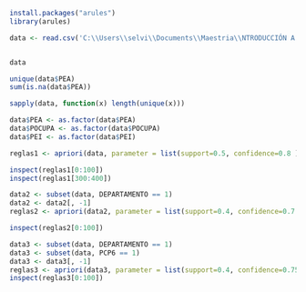 ```{r}
install.packages("arules")
library(arules)

data <- read.csv('C:\\Users\\selvi\\Documents\\Maestria\\NTRODUCCIÓN A LA MINERÍA DE DATOS\\db_csv_\\db_csv_\\PERSONA_BDP.csv', sep=",")


data
```
```{r}
unique(data$PEA)
sum(is.na(data$PEA))

sapply(data, function(x) length(unique(x)))

data$PEA <- as.factor(data$PEA)
data$POCUPA <- as.factor(data$POCUPA)
data$PEI <- as.factor(data$PEI)

reglas1 <- apriori(data, parameter = list(support=0.5, confidence=0.8 ))

inspect(reglas1[0:100])
inspect(reglas1[300:400])
```
```{r}
data2 <- subset(data, DEPARTAMENTO == 1)
data2 <- data2[, -1]
reglas2 <- apriori(data2, parameter = list(support=0.4, confidence=0.7 ))

inspect(reglas2[0:100])
```

```{r}
data3 <- subset(data, DEPARTAMENTO == 1)
data3 <- subset(data, PCP6 == 1)
data3 <- data3[, -1]
reglas3 <- apriori(data3, parameter = list(support=0.4, confidence=0.75 ))
inspect(reglas3[0:100])

```


